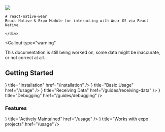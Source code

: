 
<div className="flexRow">
    <img
    src="/react-native-wear.png"
    className="flexRowImage"
    />
    <div>

    # react-native-wear
    React Native & Expo Module for interacting with Wear OS via React Native

    </div>
</div>

<Callout
  type="warning"
>
  This documentation is still being worked on, some data might be inaccurate, or not correct at all.
</Callout>

## Getting Started
<Cards>
    <Card
    icon={<Icon name="download" />}
    title="Installation"
    href="/installation"
  />
      <Card
    icon={<Icon name="flag" />}
    title="Basic Usage"
    href="/usage"
  />
    <Card
    icon={<Icon name="sensors" />}
    title="Receiving Data"
    href="/guides/receiving-data"
  />
  <Card
    icon={<Icon name="pest_control" />}
    title="Debugging"
    href="/guides/debugging"
  />
</Cards>

### Features
<Cards>
<Card
    icon={<Icon name="construction" />}
    title="Actively Maintained"
    href="/usage"
  />
  <Card
    icon={<Icon name="account_tree" />}
    title="Works with expo projects"
    href="/usage"
  />
</Cards>
